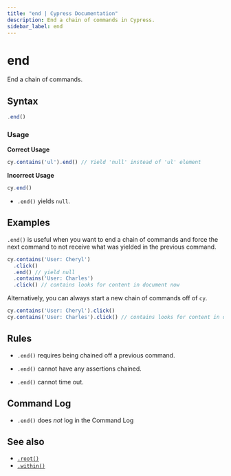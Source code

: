```yaml
---
title: "end | Cypress Documentation"
description: End a chain of commands in Cypress.
sidebar_label: end
---
```


<ProductHeading product="app" />

# end

End a chain of commands.

## Syntax

```javascript
.end()
```

### Usage

<Icon name="check-circle" color="green" /> **Correct Usage**

```javascript
cy.contains('ul').end() // Yield 'null' instead of 'ul' element
```

<Icon name="exclamation-triangle" color="red" /> **Incorrect Usage**

```javascript
cy.end()
```

<HeaderYields />

- `.end()` yields `null`.

## Examples

`.end()` is useful when you want to end a chain of commands and force the next
command to not receive what was yielded in the previous command.

```javascript
cy.contains('User: Cheryl')
  .click()
  .end() // yield null
  .contains('User: Charles')
  .click() // contains looks for content in document now
```

Alternatively, you can always start a new chain of commands off of `cy`.

```javascript
cy.contains('User: Cheryl').click()
cy.contains('User: Charles').click() // contains looks for content in document now
```

## Rules

<HeaderRequirements />

- `.end()` requires being chained off a previous command.

<HeaderAssertions />

- `.end()` cannot have any assertions chained.

<HeaderTimeouts />

- `.end()` cannot time out.

## Command Log

- `.end()` does _not_ log in the Command Log

## See also

- [`.root()`](/api/commands/root)
- [`.within()`](/api/commands/within)
